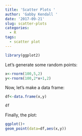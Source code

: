 ```yaml
---
title: 'Scatter Plots '
author: 'Gabby Kendall '
date: '2017-09-21'
slug: scatter-plots
categories:
  - R
tags:
  - scatter plot
---
```


```r
library(ggplot2)
```

Let's generate some random points:

```r
x<-rnorm(100,5,2)
y<-rnorm(100,2*x+1,2)


```

Now, let's make a data frame:

```r
df<-data.frame(x,y)

df
```

Finally, the plot:
```r
ggplot()+
geom_point(data=df,aes(x,y))
```




